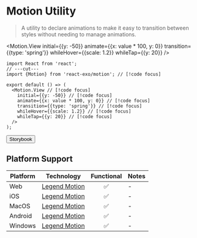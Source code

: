 
# Motion Utility

> A utility to declare animations to make it easy to transition between styles without needing to manage animations.

<Motion.View
  initial={{y: -50}}
  animate={{x: value * 100, y: 0}}
  transition={{type: 'spring'}}
  whileHover={{scale: 1.2}}
  whileTap={{y: 20}}
/>

```tsx twoslash
import React from 'react';
// ---cut---
import {Motion} from 'react-exo/motion'; // [!code focus]

export default () => (
  <Motion.View // [!code focus]
    initial={{y: -50}} // [!code focus]
    animate={{x: value * 100, y: 0}} // [!code focus]
    transition={{type: 'spring'}} // [!code focus]
    whileHover={{scale: 1.2}} // [!code focus]
    whileTap={{y: 20}} // [!code focus]
  />
);
```

<Button href="https://exo.fig.run/?path=/docs/utils-motion">Storybook</Button>

## Platform Support

| Platform | Technology | Functional | Notes |
| -------- | ---------- | :--------: | ----- |
| Web | [Legend Motion](https://legendapp.com/open-source/motion) | ✅ | - |
| iOS | [Legend Motion](https://legendapp.com/open-source/motion) | ✅ | - |
| MacOS | [Legend Motion](https://legendapp.com/open-source/motion) | ✅ | - |
| Android | [Legend Motion](https://legendapp.com/open-source/motion) | ✅ | - |
| Windows | [Legend Motion](https://legendapp.com/open-source/motion) | ✅ | - |
